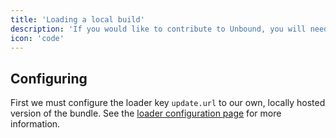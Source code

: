 ```yaml
---
title: 'Loading a local build'
description: 'If you would like to contribute to Unbound, you will need to set up your own bundle locally.'
icon: 'code'
---
```



## Configuring
First we must configure the loader key `update.url` to our own, locally hosted version of the bundle. See the [loader configuration page](/loader/configuration) for more information.